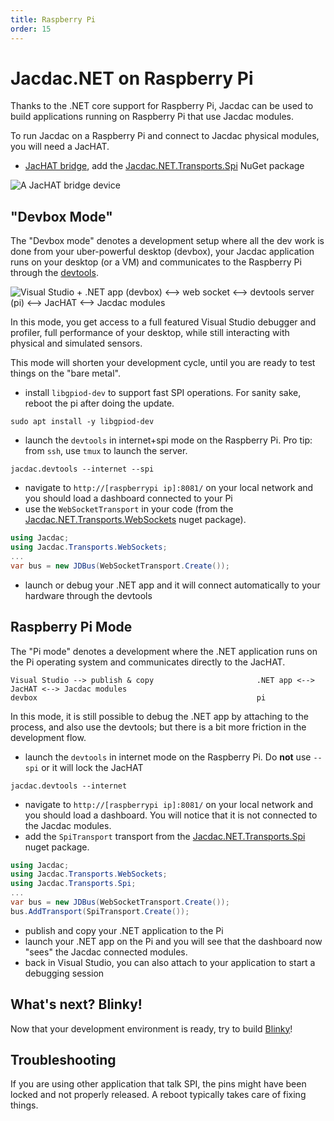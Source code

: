 ```yaml
---
title: Raspberry Pi
order: 15
---
```


# Jacdac.NET on Raspberry Pi

Thanks to the .NET core support for Raspberry Pi, Jacdac can be used to build applications running on Raspberry Pi
that use Jacdac modules.

To run Jacdac on a Raspberry Pi and connect to Jacdac physical modules, you will need a JacHAT.

* [JacHAT bridge](/services/bridge), add the [Jacdac.NET.Transports.Spi](https://www.nuget.org/packages/Jacdac.NET.Transports.Spi/) NuGet package

![A JacHAT bridge device](./jachat.jpg)

## "Devbox Mode"

The "Devbox mode" denotes a development setup where all the dev work is done from your uber-powerful desktop (devbox), your Jacdac application runs on your desktop (or a VM)
and communicates to the Raspberry Pi through the [devtools](/clients/dotnet/devtools).

![Visual Studio + .NET app (devbox)   <-->    web socket   <-->   devtools server (pi) <--> JacHAT <--> Jacdac modules
](./pi/devboxmode.drawio.svg)

In this mode, you get access to a full featured Visual Studio debugger and profiler, full performance of your desktop, 
while still interacting with physical and simulated sensors.

This mode will shorten your development cycle, until you are ready to test things on the "bare metal".

- install `libgpiod-dev` to support fast SPI operations. For sanity sake, reboot the pi after doing the update.

```
sudo apt install -y libgpiod-dev
```

- launch the `devtools` in internet+spi mode on the Raspberry Pi. Pro tip: from `ssh`, use `tmux` to launch the server.

```
jacdac.devtools --internet --spi
```
- navigate to `http://[raspberrypi ip]:8081/` on your local network and you should load a dashboard connected to your Pi
- use the `WebSocketTransport` in your code (from the [Jacdac.NET.Transports.WebSockets](https://www.nuget.org/packages/Jacdac.NET.Transports.WebSockets/) nuget package).

```cs
using Jacdac;
using Jacdac.Transports.WebSockets;
...
var bus = new JDBus(WebSocketTransport.Create());
```

- launch or debug your .NET app and it will connect automatically to your hardware through the devtools

## Raspberry Pi Mode

The "Pi mode" denotes a development where the .NET application runs on the Pi operating system and communicates directly to the JacHAT.

```
Visual Studio --> publish & copy                       .NET app <--> JacHAT <--> Jacdac modules
devbox                                                 pi
```

In this mode, it is still possible to debug the .NET app by attaching to the process, and also use the devtools; but there is a bit
more friction in the development flow.

- launch the `devtools` in internet mode on the Raspberry Pi. Do **not** use `--spi` or it will lock the JacHAT
```
jacdac.devtools --internet
```
- navigate to `http://[raspberrypi ip]:8081/` on your local network and you should load a dashboard. You will notice that it is not connected to the Jacdac modules.
- add the `SpiTransport` transport from the [Jacdac.NET.Transports.Spi](https://www.nuget.org/packages/Jacdac.NET.Transports.Spi/) nuget package.

```cs
using Jacdac;
using Jacdac.Transports.WebSockets;
using Jacdac.Transports.Spi;
...
var bus = new JDBus(WebSocketTransport.Create());
bus.AddTransport(SpiTransport.Create());
```

- publish and copy your .NET application to the Pi
- launch your .NET app on the Pi and you will see that the dashboard now "sees" the Jacdac connected modules.
- back in Visual Studio, you can also attach to your application to start a debugging session

## What's next? Blinky!

Now that your development environment is ready, try to build [Blinky](/clients/dotnet/projects/blinky)!

## Troubleshooting

If you are using other application that talk SPI, the pins might have been locked and not properly released. A reboot typically takes care of fixing things.